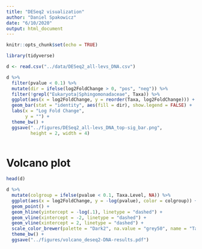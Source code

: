 ```yaml
---
title: "DESeq2 visualization"
author: "Daniel Spakowicz"
date: "6/10/2020"
output: html_document
---
```


```r
knitr::opts_chunk$set(echo = TRUE)

library(tidyverse)
```

```r
d <- read.csv("../data/DESeq2_all-levs_DNA.csv")
```

```r
d %>%
  filter(pvalue < 0.1) %>%
  mutate(dir = ifelse(log2FoldChange > 0, "pos", "neg")) %>%
  filter(!grepl("Eukaryota|Sphingomonadaceae", Taxa)) %>%
  ggplot(aes(x = log2FoldChange, y = reorder(Taxa, log2FoldChange))) +
  geom_bar(stat = "identity", aes(fill = dir), show.legend = FALSE) +
  labs(x = "Log Fold Change",
       y = "") +
  theme_bw() +
  ggsave("../figures/DESeq2_all-levs_DNA_top-sig_bar.png", 
         height = 2, width = 4)
         
```

# Volcano plot

```r
head(d)
```

```r
d %>%
  mutate(colgroup = ifelse(pvalue < 0.1, Taxa.Level, NA)) %>%
  ggplot(aes(x = log2FoldChange, y = -log(pvalue), color = colgroup)) +
  geom_point() +
  geom_hline(yintercept = -log(.1), linetype = "dashed") +
  geom_vline(xintercept = -2, linetype = "dashed") +
  geom_vline(xintercept = 2, linetype = "dashed") +
  scale_color_brewer(palette = "Dark2", na.value = "grey50", name = "Taxonomy Level") +
  theme_bw() +
  ggsave("../figures/volcano_deseq2-DNA-results.pdf")
```


